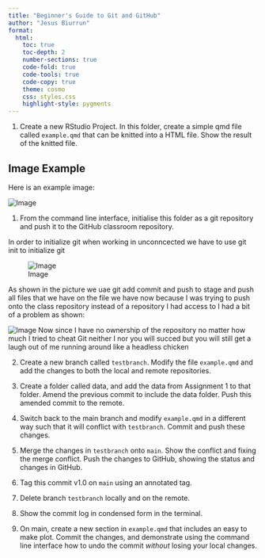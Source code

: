 ```yaml
---
title: "Beginner's Guide to Git and GitHub"
author: "Jesus Biurrun"
format: 
  html:
    toc: true
    toc-depth: 2
    number-sections: true
    code-fold: true
    code-tools: true
    code-copy: true
    theme: cosmo
    css: styles.css
    highlight-style: pygments
---
```


1.  Create a new RStudio Project. In this folder, create a simple qmd file called `example.qmd` that can be knitted into a HTML file. Show the result of the knitted file.

## Image Example

Here is an example image:

![Image](images/Fig1.png)
<!-- -->

1.  From the command line interface, initialise this folder as a git repository and push it to the GitHub classroom repository.

In order to initialize git when working in unconncected we have to use git init to initialize git

![Image](images/Fig4.png)

As shown in the picture we uae git add commit and push to stage and push all files that we have on the file we have now because I was trying to push onto the class repository instead of a repository I had access to I had a bit of a problem as shown: 

![Image](images/Fig5.png)
Now since I have no ownership of the repository no matter how much I tried to cheat Git neither I nor you will succed but you will still get a laugh out of me running around like a headless chicken

2.  Create a new branch called `testbranch`. Modify the file `example.qmd` and add the changes to both the local and remote repositories.

3.  Create a folder called data, and add the data from Assignment 1 to that folder. Amend the previous commit to include the data folder. Push this amended commit to the remote.

4.  Switch back to the main branch and modify `example.qmd` in a different way such that it will conflict with `testbranch`. Commit and push these changes.

5.  Merge the changes in `testbranch` onto `main`. Show the conflict and fixing the merge conflict. Push the changes to GitHub, showing the status and changes in GitHub.

6.  Tag this commit v1.0 on `main` using an annotated tag.

7.  Delete branch `testbranch` locally and on the remote.

8.  Show the commit log in condensed form in the terminal.

9.  On main, create a new section in `example.qmd` that includes an easy to make plot. Commit the changes, and demonstrate using the command line interface how to undo the commit *without* losing your local changes.
